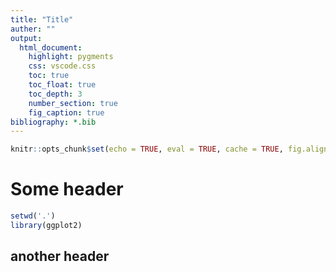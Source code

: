 ```yaml
---
title: "Title"
auther: ""
output:
  html_document:
    highlight: pygments
    css: vscode.css
    toc: true
    toc_float: true
    toc_depth: 3
    number_section: true
    fig_caption: true
bibliography: *.bib
---
```


```r
knitr::opts_chunk$set(echo = TRUE, eval = TRUE, cache = TRUE, fig.align = 'center')
```

# Some header

```r
setwd('.')
library(ggplot2)
```

## another header